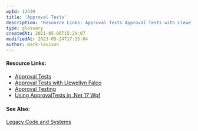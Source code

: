 ```yaml
---
wpId: 12439
title: 'Approval Tests'
description: 'Resource Links: Approval Tests Approval Tests with Llewellyn Falco Approval Testing Using ApprovalTests in .Net 17 Wpf See Also: Legacy Code and Systems'
type: glossary
createdAt: 2021-05-06T15:29:07
modifiedAt: 2023-05-24T17:15:04
author: mark-levison
---
```



#### Resource Links:

*   [Approval Tests](https://approvaltests.com/)
*   [Approval Tests with Llewellyn Falco](https://www.hanselminutes.com/360/approval-tests-with-llewellyn-falco)
*   [Approval Testing](https://understandlegacycode.com/approval-tests/)
*   [Using ApprovalTests in .Net 17 Wpf](https://www.youtube.com/watch?v=Xc_ty03lZ9U)

#### See Also:

[Legacy Code and Systems](/glossary/legacy-code-and-systems)